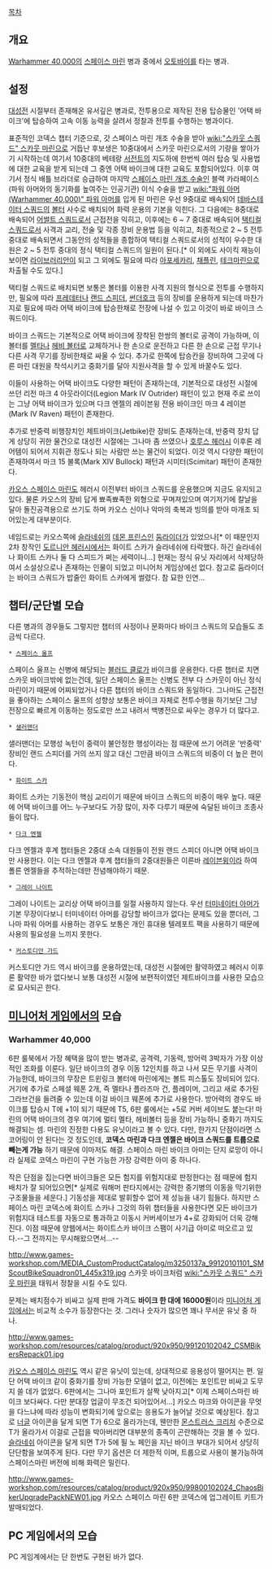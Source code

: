 {{{+1 '''Bike Squad'''}}}

[[목차]]

== 개요 ==
[[Warhammer 40,000]]의 [[스페이스 마린]] 병과 중에서 [[오토바이]]를 타는 병과.

== 설정 ==
[[대성전]] 시절부터 존재해온 유서깊은 병과로, 전투용으로 제작된 전용 탑승물인 '어택 바이크'에 탑승하여 고속 이동 능력을 살려서 정찰과 전투를 수행하는 병과이다.

표준적인 코덱스 챕터 기준으로, 갓 스페이스 마린 개조 수술을 받아 [[wiki:"스카웃 스쿼드" 스카웃 마린]]으로 거듭난 후보생은 10중대에서 스카웃 마린으로서의 기량을 쌓아가기 시작하는데 여기서 10중대의 베테랑 [[서전트]]의 지도하에 한번씩 여러 탑승 및 사용법에 대한 교육을 받게 되는데 그 중엔 어택 바이크에 대한 교육도 포함되어있다. 이후 여기서 정식 배틀 브라더로 승급하여 마지막 [[스페이스 마린 개조 수술]]인 블랙 카라페이스(파워 아머와의 동기화를 높여주는 인공기관) 이식 수술을 받고 [[wiki:"파워 아머(Warhammer 40,000)" 파워 아머]]를 입게 된 마린은 우선 9중대로 배속되어 [[데바스테이터 스쿼드]]의 [[볼터]] 사수로 배치되어 화력 운용의 기본을 익힌다. 그 다음에는 8중대로 배속되어 [[어썰트 스쿼드]]로서 근접전을 익히고, 이후에는 6 ~ 7 중대로 배속되어 [[택티컬 스쿼드]]로서 사격과 교리, 전술 및 각종 장비 운용법 등을 익히고, 최종적으로 2 ~ 5 전투중대로 배속되면서 그동안의 성적들을 종합하여 택티컬 스쿼드로서의 성적이 우수한 대원은 2 ~ 5 전투 중대의 정식 택티컬 스쿼드의 일원이 된다.[* 이 외에도 사이킥 재능이 보이면 [[라이브러리안]]이 되고 그 외에도 필요에 따라 [[아포세카리]], [[채플린]], [[테크마린]]으로 차출될 수도 있다.]

택티컬 스쿼드로 배치되면 보통은 볼터를 이용한 사격 지원의 형식으로 전투를 수행하지만, 필요에 따라 [[프레데터]]나 [[랜드 스피더]], [[썬더호크]] 등의 장비를 운용하게 되는데 마찬가지로 필요에 따라 어택 바이크에 탑승한채로 전장에 나설 수 있고 이것이 바로 바이크 스쿼드이다.

바이크 스쿼드는 기본적으로 어택 바이크에 장착된 한쌍의 볼터로 공격이 가능하며, 이 볼터를 [[멜타]]나 [[헤비 볼터]]로 교체하거나 한 손으로 운전하고 다른 한 손으로 근접 무기나 다른 사격 무기를 장비한채로 싸울 수 있다. 추가로 한쪽에 탑승칸을 장비하여 그곳에 다른 마린 대원을 착석시키고 중화기를 달아 지원사격을 할 수 있게 바꿀수도 있다.

이들이 사용하는 어택 바이크도 다양한 패턴이 존재하는데, 기본적으로 대성전 시절에 쓰던 리전 마크 4 아웃라이더(Legion Mark IV Outrider) 패턴이 있고 현재 주로 쓰이는 그냥 어택 바이크가 있으며 다크 엔젤의 레이븐윙 전용 바이크인 마크 4 레이븐(Mark IV Raven) 패턴이 존재한다.

추가로 반중력 비행장치인 제트바이크(Jetbike)란 장비도 존재하는데, 반중력 장치 답게 상당히 귀한 물건으로 대성전 시절에는 그나마 좀 쓰였으나 [[호루스 헤러시]] 이후론 레어템이 되어서 지휘관 정도나 되는 사람만 쓰는 물건이 되었다. 이것 역시 다양한 패턴이 존재하여서 마크 15 불록(Mark XIV Bullock) 패턴과 시미터(Scimitar) 패턴이 존재한다.

[[카오스 스페이스 마린]]도 헤러시 이전부터 바이크 스쿼드를 운용했으며 지금도 유지되고 있다. 물론 카오스의 장비 답게 뾰족뾰족한 외형으로 꾸며져있으며 여기저기에 칼날을 달아 돌진공격용으로 쓰기도 하며 카오스 신이나 악마의 축복과 빙의를 받아 마개조 되어있는게 대부분이다.

네임드로는 카오스쪽에 [[슬라네쉬]]의 [[데몬 프린스]]인 [[둠라이더]]가 있었으나[* 이 때문인지 2차 창작인 [[도르니안 헤러시]]에서는 화이트 스카가 슬라네쉬에 타락했다. 하긴 슬라네쉬나 화이트 스카나 둘 다 스피드가 쩌는 세력이니...] 현재는 정식 유닛 자리에서 삭제당하여서 소설상으로나 존재하는 인물이 되었고 미니어처 게임상에선 없다. 참고로 둠라이더는 바이크 스쿼드가 밥줄인 화이트 스카에게 썰렸다. 참 묘한 인연...

== 챕터/군단별 모습 ==
다른 병과의 경우들도 그렇지만 챕터의 사정이나 문화마다 바이크 스쿼드의 모습들도 조금씩 다르다.

 * [[스페이스 울프]]
스페이스 울프는 신병에 해당되는 [[블러드 클로]]가 바이크를 운용한다. 다른 챕터로 치면 스카웃 바이크밖에 없는건데, 일단 스페이스 울프는 신병도 전부 다 스카웃이 아닌 정식 마린이기 때문에 어찌되었거나 다른 챕터의 바이크 스쿼드와 동일하다. 그나마도 근접전을 좋아하는 스페이스 울프의 성향상 보통은 바이크 자체로 전투수행을 하기보단 그냥 전장으로 빠르게 이동하는 정도로만 쓰고 내려서 백병전으로 싸우는 경우가 더 많다고.

 * [[샐러맨더(Warhammer 40,000)|샐러맨더]]
샐러맨더는 모행성 녹턴이 중력이 불안정한 행성이라는 점 때문에 쓰기 어려운 '반중력' 장비인 랜드 스피더를 거의 쓰지 않고 대신 그만큼 바이크 스쿼드의 비중이 더 높은 편이다.

 * [[화이트 스카]]
화이트 스카는 기동전이 핵심 교리이기 때문에 바이크 스쿼드의 비중이 매우 높다. 때문에 어택 바이크를 어느 누구보다도 가장 많이, 자주 다루기 때문에 숙달된 바이크 조종사들이 많다.

 * [[다크 엔젤(Warhammer 40,000)|다크 엔젤]]
다크 엔젤과 후계 챕터들은 2중대 소속 대원들이 전원 랜드 스피더 아니면 어택 바이크만 사용한다. 이는 다크 엔젤과 후계 챕터들의 2중대원들은 이른바 [[레이븐윙]]이라 하여 폴른 엔젤들을 추적하는데만 전념해야하기 때문.

 * [[그레이 나이트]]
그레이 나이트는 교리상 어택 바이크를 일절 사용하지 않는다. 우선 [[터미네이터 아머]]가 기본 무장이다보니 터미네이터 아머를 감당할 바이크가 없다는 문제도 있을 뿐더러, 그나마 파워 아머를 사용하는 경우도 보통은 개인 휴대용 텔레포트 팩을 사용하기 때문에 사용의 필요성을 느끼지 못한다.

 * [[커스토디안 가드]]
커스토디안 가드 역시 바이크를 운용하였는데, 대성전 시절에만 활약하였고 헤러시 이후론 활약한 바가 없다보니 보통 대성전 시절에 보편적이였던 제트바이크를 사용한 모습으로 묘사되곤 한다.

== [[미니어처 게임]]에서의 모습 ==
=== Warhammer 40,000 ===
6판 룰북에서 가장 혜택을 많이 받는 병과로, 공격력, 기동력, 방어력 3박자가 가장 이상적인 조화를 이룬다. 일단 바이크의 경우 이동 12인치를 하고 나서 모든 무기를 사격이 가능한데, 바이크의 무장은 트윈링크 볼터에 마린에게는 볼트 피스톨도 장비되어 있다. 거기에 추가로 스페셜 웨폰 2개, 즉 멜타나 플라즈마 건, 플레이머, 그리고 새로 추가된 그라브건을 들려줄 수 있는데 이걸 바이크 웨폰에 추가로 사용한다. 방어력의 경우도 바이크를 탑승시 T에 +1이 되기 때문에 T5, 6판 룰에서는 +5로 커버 세이브도 붙는다! 마린의 어택 바이크의 경우 여기에 멀티 멜타, 헤비볼터 등을 장비 가능하니 중화기 까지도 해결되는 셈. 마린의 진정한 다용도 유닛이라고 볼 수 있다. 다만, 한가지 단점이라면 스코어링이 안 된다는 것 정도인데, '''코덱스 마린과 다크 엔젤은 바이크 스쿼드를 트룹으로 빼는게 가능''' 하기 때문에 이마저도 해결. 스페이스 마린 바이크 아미는 단지 로망이 아니라 실제로 코덱스 마린이 구현 가능한 가장 강력한 아미 중 하나다.

작은 단점을 집는다면 바이크들은 모든 험지를 위험지대로 판정한다는 점 때문에 험지 배치가 잘 되어있으면[* 실제로 워해머 판타지에서는 강력한 중기병의 이동을 막기위한 구조물들을 세운다.] 기동성을 제대로 발휘할수 없어 제 성능을 내기 힘들다. 하지만 스페이스 마린 코덱스에 화이트 스카나 그것의 하위 챕터들을 사용한다면 모든 바이크가 위험지대 테스트를 자동으로 통과하고 이동시 커버세이브가 4+로 강화되어 더욱 강해진다. 이점 때문에 양웹에서는 화이트스카 바이크 스팸이 사기급 아미로 떠오르고 있다.--그 전까지는 무시해왔으면서...-- 

http://www.games-workshop.com/MEDIA_CustomProductCatalog/m3250137a_99120101101_SMScoutBikeSquadron01_445x319.jpg
스카웃 바이크처럼 [[wiki:"스카웃 스쿼드" 스카웃 마린]]을 태워서 정찰을 시킬 수도 있다.

문제는 배치점수가 비싸고 실제 판매 가격도 '''바이크 한 대에 16000원'''이라 [[미니어처 게임]]에서는 비교적 소수가 등장한다는 것. 그러나 숫자가 많으면 꽤나 무서운 유닛 중 하나.

http://www.games-workshop.com/resources/catalog/product/920x950/99120102042_CSMBikersRepack01.jpg

[[카오스 스페이스 마린]]도 역시 같은 유닛이 있는데, 상대적으로 응용성이 떨어지는 편. 일단 어택 바이크 같이 중화기를 장비 가능한 모델이 없고, 이전에는 포인트만 비싸고 도무지 쓸 데가 없었다. 6판에서는 그나마 포인트가 살짝 낮아지고[* 이제 스페이스마린 바이크 보다싸다. 다만 분대장 업글이 무조건 되어있어서...] 카오스 마크와 아이콘을 무엇을 다느냐에 따라 성능이 변화되기에 앞으로는 응용도가 늘어날 것으로 예상된다. 참고로 [[너글]] 아이콘을 달게 되면 T가 6으로 올라가는데, 웬만한 [[몬스트러스 크리처]] 수준으로 T가 올라가서 이걸로 근접을 박아버리면 대부분의 종족이 곤란해하는 것을 볼 수 있다. [[슬라네쉬]] 아이콘을 달게 되면 T가 5에 필 노 페인을 지닌 바이크 부대가 되어서 상당히 단단함을 보여주게 된다. 다만 무기 옵션은 더 제한적 이며, 트룹으로 사용이 불가능하여 스페이스마린 버전에 비해 화력은 밀린다. 

http://www.games-workshop.com/resources/catalog/product/920x950/99800102024_ChaosBikerUpgradePackNEW01.jpg
카오스 스페이스 마린 6판 코덱스에 업그레이트 키트가 발매되었다.

== PC 게임에서의 모습 ==
PC 게임계에서는 단 한번도 구현된 바가 없다.
